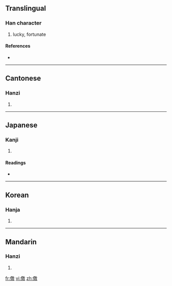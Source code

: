 {{also|僥}}
==Translingual==

===Han character===
{{Han char|rn=9|rad=人|as=13|sn=15|four=2824<sub>0</sub>|canj=人竹尸大 (OHSK)}}

# lucky, fortunate

====References====
* {{Han ref|kx=0119.190|dkj=01196|dj=0252.160|hdz=10226.020|uh=510C|ud=20748|bh=E4EF|bd=58607}}

----

==Cantonese==

===Hanzi===
{{yue-hanzi|jyut=|y=hiu1}}

# {{defn|Cantonese}}

----

==Japanese==

===Kanji===
{{ja-kanji|grade=|rs=人13}}

# {{defn|Japanese}}

====Readings====
* {{ja-readings|on=[[きょう]] (kyō)|kun=[[ゆく]] (yuku), [[うかがう]] (ukagau), [[もとめる]] (motomeru), [[いつわる]] (itsuwaru)}}

----

==Korean==

===Hanja===
{{ko-hanja|hangeul=교|rv=gyo|mr=kyo}}

# {{defn|Korean}}

----

==Mandarin==

===Hanzi===
{{cmn-hanzi|pin=[[jiǎo]] ([[jiao3]])|wg=chiao<sup>3</sup>}}

# {{defn|Mandarin}}

[[fr:儌]]
[[vi:儌]]
[[zh:儌]]